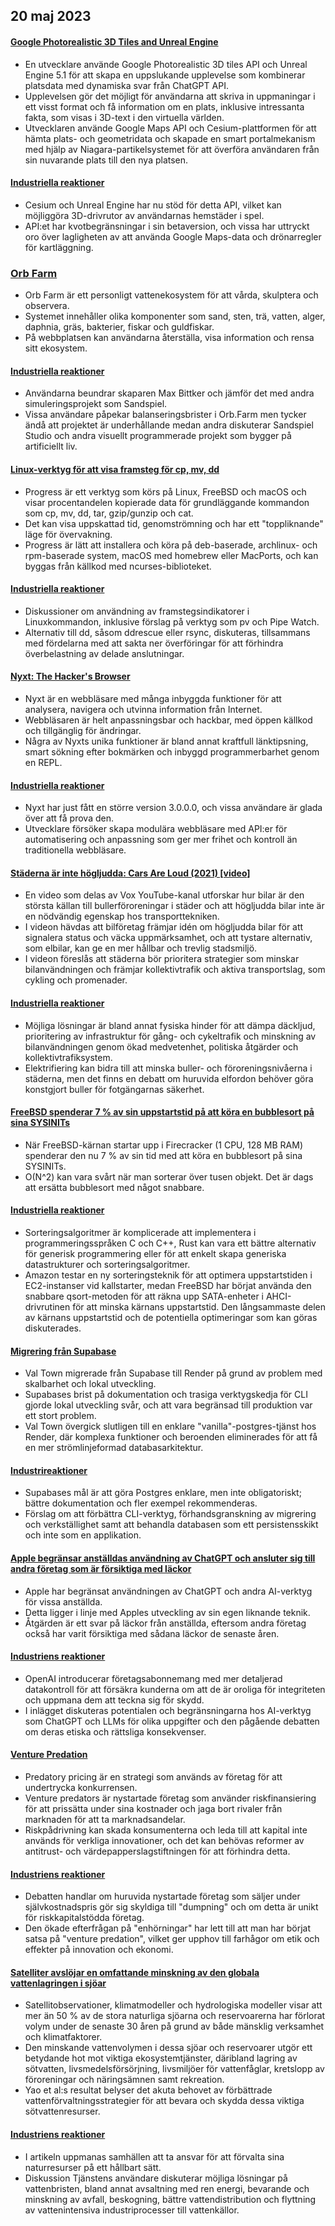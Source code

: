 

<CallToAction />

<Steps>

## 20 maj 2023

#### [Google Photorealistic 3D Tiles and Unreal Engine](https://nilsbakker.nl/portfolio/3d-tiles/)

- En utvecklare använde Google Photorealistic 3D tiles API och Unreal Engine 5.1 för att skapa en uppslukande upplevelse som kombinerar platsdata med dynamiska svar från ChatGPT API.
- Upplevelsen gör det möjligt för användarna att skriva in uppmaningar i ett visst format och få information om en plats, inklusive intressanta fakta, som visas i 3D-text i den virtuella världen.
- Utvecklaren använde Google Maps API och Cesium-plattformen för att hämta plats- och geometridata och skapade en smart portalmekanism med hjälp av Niagara-partikelsystemet för att överföra användaren från sin nuvarande plats till den nya platsen.

#### [Industriella reaktioner](http://news.ycombinator.com/item?id=36000631)

- Cesium och Unreal Engine har nu stöd för detta API, vilket kan möjliggöra 3D-drivrutor av användarnas hemstäder i spel.
- API:et har kvotbegränsningar i sin betaversion, och vissa har uttryckt oro över lagligheten av att använda Google Maps-data och drönarregler för kartläggning.

### [Orb Farm](https://orb.farm/)

- Orb Farm är ett personligt vattenekosystem för att vårda, skulptera och observera.
- Systemet innehåller olika komponenter som sand, sten, trä, vatten, alger, daphnia, gräs, bakterier, fiskar och guldfiskar.
- På webbplatsen kan användarna återställa, visa information och rensa sitt ekosystem.

#### [Industriella reaktioner](http://news.ycombinator.com/item?id=35999835)

- Användarna beundrar skaparen Max Bittker och jämför det med andra simuleringsprojekt som Sandspiel.
- Vissa användare påpekar balanseringsbrister i Orb.Farm men tycker ändå att projektet är underhållande medan andra diskuterar Sandspiel Studio och andra visuellt programmerade projekt som bygger på artificiellt liv.

#### [Linux-verktyg för att visa framsteg för cp, mv, dd](https://github.com/Xfennec/progress)

- Progress är ett verktyg som körs på Linux, FreeBSD och macOS och visar procentandelen kopierade data för grundläggande kommandon som cp, mv, dd, tar, gzip/gunzip och cat.
- Det kan visa uppskattad tid, genomströmning och har ett "toppliknande" läge för övervakning.
- Progress är lätt att installera och köra på deb-baserade, archlinux- och rpm-baserade system, macOS med homebrew eller MacPorts, och kan byggas från källkod med ncurses-biblioteket.

#### [Industriella reaktioner](http://news.ycombinator.com/item?id=36000407)

- Diskussioner om användning av framstegsindikatorer i Linuxkommandon, inklusive förslag på verktyg som pv och Pipe Watch.
- Alternativ till dd, såsom ddrescue eller rsync, diskuteras, tillsammans med fördelarna med att sakta ner överföringar för att förhindra överbelastning av delade anslutningar.

#### [Nyxt: The Hacker's Browser](https://nyxt.atlas.engineer/)

- Nyxt är en webbläsare med många inbyggda funktioner för att analysera, navigera och utvinna information från Internet.
- Webbläsaren är helt anpassningsbar och hackbar, med öppen källkod och tillgänglig för ändringar.
- Några av Nyxts unika funktioner är bland annat kraftfull länktipsning, smart sökning efter bokmärken och inbyggd programmerbarhet genom en REPL.

#### [Industriella reaktioner](http://news.ycombinator.com/item?id=36006423)

- Nyxt har just fått en större version 3.0.0.0, och vissa användare är glada över att få prova den.
- Utvecklare försöker skapa modulära webbläsare med API:er för automatisering och anpassning som ger mer frihet och kontroll än traditionella webbläsare.

#### [Städerna är inte högljudda: Cars Are Loud (2021) [video]](https://www.youtube.com/watch?v=CTV-wwszGw8)

- En video som delas av Vox YouTube-kanal utforskar hur bilar är den största källan till bullerföroreningar i städer och att högljudda bilar inte är en nödvändig egenskap hos transporttekniken.
- I videon hävdas att bilföretag främjar idén om högljudda bilar för att signalera status och väcka uppmärksamhet, och att tystare alternativ, som elbilar, kan ge en mer hållbar och trevlig stadsmiljö.
- I videon föreslås att städerna bör prioritera strategier som minskar bilanvändningen och främjar kollektivtrafik och aktiva transportslag, som cykling och promenader.

#### [Industriella reaktioner](http://news.ycombinator.com/item?id=35999950)

- Möjliga lösningar är bland annat fysiska hinder för att dämpa däckljud, prioritering av infrastruktur för gång- och cykeltrafik och minskning av bilanvändningen genom ökad medvetenhet, politiska åtgärder och kollektivtrafiksystem.
- Elektrifiering kan bidra till att minska buller- och föroreningsnivåerna i städerna, men det finns en debatt om huruvida elfordon behöver göra konstgjort buller för fotgängarnas säkerhet.

#### [FreeBSD spenderar 7 % av sin uppstartstid på att köra en bubblesort på sina SYSINITs](https://twitter.com/cperciva/status/1659558311920914432)

- När FreeBSD-kärnan startar upp i Firecracker (1 CPU, 128 MB RAM) spenderar den nu 7 % av sin tid med att köra en bubblesort på sina SYSINITs.
- O(N^2) kan vara svårt när man sorterar över tusen objekt. Det är dags att ersätta bubblesort med något snabbare.

#### [Industriella reaktioner](http://news.ycombinator.com/item?id=36002574)

- Sorteringsalgoritmer är komplicerade att implementera i programmeringsspråken C och C++, Rust kan vara ett bättre alternativ för generisk programmering eller för att enkelt skapa generiska datastrukturer och sorteringsalgoritmer.
- Amazon testar en ny sorteringsteknik för att optimera uppstartstiden i EC2-instanser vid kallstarter, medan FreeBSD har börjat använda den snabbare qsort-metoden för att räkna upp SATA-enheter i AHCI-drivrutinen för att minska kärnans uppstartstid. Den långsammaste delen av kärnans uppstartstid och de potentiella optimeringar som kan göras diskuterades.

#### [Migrering från Supabase](https://blog.val.town/blog/migrating-from-supabase)

- Val Town migrerade från Supabase till Render på grund av problem med skalbarhet och lokal utveckling.
- Supabases brist på dokumentation och trasiga verktygskedja för CLI gjorde lokal utveckling svår, och att vara begränsad till produktion var ett stort problem.
- Val Town övergick slutligen till en enklare "vanilla"-postgres-tjänst hos Render, där komplexa funktioner och beroenden eliminerades för att få en mer strömlinjeformad databasarkitektur.

#### [Industrireaktioner](http://news.ycombinator.com/item?id=36004925)

- Supabases mål är att göra Postgres enklare, men inte obligatoriskt; bättre dokumentation och fler exempel rekommenderas.
- Förslag om att förbättra CLI-verktyg, förhandsgranskning av migrering och verkställighet samt att behandla databasen som ett persistensskikt och inte som en applikation.

#### [Apple begränsar anställdas användning av ChatGPT och ansluter sig till andra företag som är försiktiga med läckor](https://www.wsj.com/articles/apple-restricts-use-of-chatgpt-joining-other-companies-wary-of-leaks-d44d7d34)

- Apple har begränsat användningen av ChatGPT och andra AI-verktyg för vissa anställda.
- Detta ligger i linje med Apples utveckling av sin egen liknande teknik.
- Åtgärden är ett svar på läckor från anställda, eftersom andra företag också har varit försiktiga med sådana läckor de senaste åren.

#### [Industriens reaktioner](http://news.ycombinator.com/item?id=36000079)

- OpenAI introducerar företagsabonnemang med mer detaljerad datakontroll för att försäkra kunderna om att de är oroliga för integriteten och uppmana dem att teckna sig för skydd.
- I inlägget diskuteras potentialen och begränsningarna hos AI-verktyg som ChatGPT och LLMs för olika uppgifter och den pågående debatten om deras etiska och rättsliga konsekvenser.

#### [Venture Predation](https://papers.ssrn.com/sol3/papers.cfm?abstract_id=4437360)

- Predatory pricing är en strategi som används av företag för att undertrycka konkurrensen.
- Venture predators är nystartade företag som använder riskfinansiering för att prissätta under sina kostnader och jaga bort rivaler från marknaden för att ta marknadsandelar.
- Riskpådrivning kan skada konsumenterna och leda till att kapital inte används för verkliga innovationer, och det kan behövas reformer av antitrust- och värdepapperslagstiftningen för att förhindra detta.

#### [Industriens reaktioner](http://news.ycombinator.com/item?id=36003096)

- Debatten handlar om huruvida nystartade företag som säljer under självkostnadspris gör sig skyldiga till "dumpning" och om detta är unikt för riskkapitalstödda företag.
- Den ökade efterfrågan på "enhörningar" har lett till att man har börjat satsa på "venture predation", vilket ger upphov till farhågor om etik och effekter på innovation och ekonomi.

#### [Satelliter avslöjar en omfattande minskning av den globala vattenlagringen i sjöar](https://www.science.org/doi/10.1126/science.abo2812)

- Satellitobservationer, klimatmodeller och hydrologiska modeller visar att mer än 50 % av de stora naturliga sjöarna och reservoarerna har förlorat volym under de senaste 30 åren på grund av både mänsklig verksamhet och klimatfaktorer.
- Den minskande vattenvolymen i dessa sjöar och reservoarer utgör ett betydande hot mot viktiga ekosystemtjänster, däribland lagring av sötvatten, livsmedelsförsörjning, livsmiljöer för vattenfåglar, kretslopp av föroreningar och näringsämnen samt rekreation.
- Yao et al:s resultat belyser det akuta behovet av förbättrade vattenförvaltningsstrategier för att bevara och skydda dessa viktiga sötvattenresurser.

#### [Industriens reaktioner](http://news.ycombinator.com/item?id=35999438)

- I artikeln uppmanas samhällen att ta ansvar för att förvalta sina naturresurser på ett hållbart sätt.
- Diskussion Tjänstens användare diskuterar möjliga lösningar på vattenbristen, bland annat avsaltning med ren energi, bevarande och minskning av avfall, beskogning, bättre vattendistribution och flyttning av vattenintensiva industriprocesser till vattenkällor.

</Steps>
